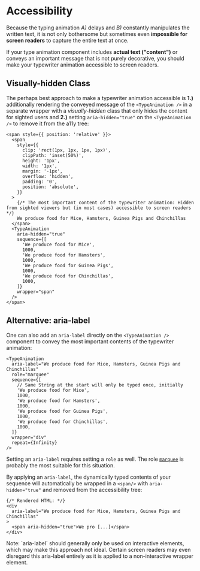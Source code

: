
# Accessibility

Because the typing animation _A)_ delays and _B)_ constantly manipulates the written text, it is not only bothersome but sometimes even **impossible for screen readers** to capture the entire text at once.

If your type animation component includes **actual text ("content")** or conveys an important message that is not purely decorative, you should make your typewriter animation accessible to screen readers.

## Visually-hidden Class

The perhaps best approach to make a typewriter animation accessible is **1.)** additionally rendering the conveyed message of the `<TypeAnimation />` in a separate wrapper with a _visually-hidden_ class that only hides the content for sighted users and **2.)** setting `aria-hidden="true"` on the `<TypeAnimation />` to remove it from the a11y tree:

```tsx {2-16,18}
<span style={{ position: 'relative' }}>
  <span
    style={{
      clip: 'rect(1px, 1px, 1px, 1px)',
      clipPath: 'inset(50%)',
      height: '1px',
      width: '1px',
      margin: '-1px',
      overflow: 'hidden',
      padding: '0',
      position: 'absolute',
    }}
  >
    {/* The most important content of the typewriter animation: Hidden from sighted viewers but (in most cases) accessible to screen readers */}
    We produce food for Mice, Hamsters, Guinea Pigs and Chinchillas
  </span>
  <TypeAnimation
    aria-hidden="true"
    sequence={[
      'We produce food for Mice',
      1000,
      'We produce food for Hamsters',
      1000,
      'We produce food for Guinea Pigs',
      1000,
      'We produce food for Chinchillas',
      1000,
    ]}
    wrapper="span"
  />
</span>
```

## Alternative: aria-label

One can also add an `aria-label` directly on the `<TypeAnimation />` component to convey the most important contents of the typewriter animation:

```tsx {2}
<TypeAnimation
  aria-label="We produce food for Mice, Hamsters, Guinea Pigs and Chinchillas"
  role="marquee"
  sequence={[
    // Same String at the start will only be typed once, initially
    'We produce food for Mice',
    1000,
    'We produce food for Hamsters',
    1000,
    'We produce food for Guinea Pigs',
    1000,
    'We produce food for Chinchillas',
    1000,
  ]}
  wrapper="div"
  repeat={Infinity}
/>
```

Setting an `aria-label` requires setting a `role` as well. The role [`marquee`](https://developer.mozilla.org/en-US/docs/Web/Accessibility/ARIA/Roles/marquee_role) is probably the most suitable for this situation.

By applying an `aria-label`, the dynamically typed contents of your sequence will automatically be wrapped in a `<span/>` with `aria-hidden="true"` and removed from the accessibility tree:

```tsx {aria-hidden="true"}
{/* Rendered HTML: */}
<div
  aria-label="We produce food for Mice, Hamsters, Guinea Pigs and Chinchillas"
>
  <span aria-hidden="true">We pro [...]</span>
</div>
```

<Callout type="warning" emoji="⚠️">
  Note: `aria-label` should generally only be used on interactive elements,
  which may make this approach not ideal. Certain screen readers may even
  disregard this aria-label entirely as it is applied to a non-interactive
  wrapper element.
</Callout>
